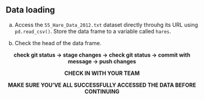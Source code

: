## Data loading
a. Access the `55_Hare_Data_2012.txt` dataset directly throuhg its URL using `pd.read_csv()`. Store the data frame to a variable called `hares`.

b. Check the head of the data frame. 

<p style="text-align: center;">
**check git status -> stage changes -> check git status -> commit with message -> push  changes**
</p>

<p style="text-align: center;">
**CHECK IN WITH YOUR TEAM** 
</p>
<p style="text-align: center;">
**MAKE SURE YOU'VE ALL SUCCESSFULLY ACCESSED THE DATA BEFORE CONTINUING**
</p>